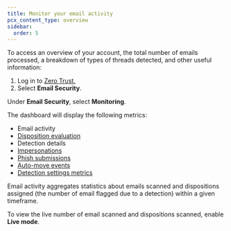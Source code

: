 ```yaml
---
title: Monitor your email activity
pcx_content_type: overview
sidebar:
  order: 5
---
```


To access an overview of your account, the total number of emails processed, a breakdown of types of threads detected, and other useful information:

1. Log in to [Zero Trust.](https://one.dash.cloudflare.com/)
2. Select **Email Security**.

Under **Email Security**, select **Monitoring**.

The dashboard will display the following metrics:

- Email activity
- [Disposition evaluation](/cloudflare-one/email-security/reference/dispositions-and-attributes/)
- Detection details
- [Impersonations](/cloudflare-one/email-security/detection-settings/impersonation-registry/)
- [Phish submissions](/cloudflare-one/insights/email-monitoring/phish-submissions/)
- [Auto-move events](/cloudflare-one/email-security/auto-moves/)
- [Detection settings metrics](/cloudflare-one/email-security/detection-settings/)

Email activity aggregates statistics about emails scanned and dispositions assigned (the number of email flagged due to a detection) within a given timeframe.

To view the live number of email scanned and dispositions scanned, enable **Live mode**.